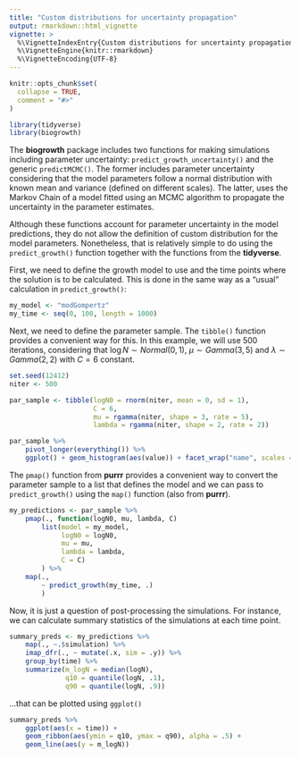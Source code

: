 ---
title: "Custom distributions for uncertainty propagation"
output: rmarkdown::html_vignette
vignette: >
  %\VignetteIndexEntry{Custom distributions for uncertainty propagation}
  %\VignetteEngine{knitr::rmarkdown}
  %\VignetteEncoding{UTF-8}
---

```{r, include = FALSE}
knitr::opts_chunk$set(
  collapse = TRUE,
  comment = "#>"
)
```

```{r setup}
library(tidyverse)
library(biogrowth)
```

The **biogrowth** package includes two functions for making simulations including parameter uncertainty: `predict_growth_uncertainty()` and the generic `predictMCMC()`. The former includes parameter uncertainty considering that the model parameters follow a normal distribution with known mean and variance (defined on different scales). The latter, uses the Markov Chain of a model fitted using an MCMC algorithm to propagate the uncertainty in the parameter estimates. 

Although these functions account for parameter uncertainty in the model predictions, they do not allow the definition of custom distribution for the model parameters. Nonetheless, that is relatively simple to do using the `predict_growth()` function together with the functions from the **tidyverse**.

First, we need to define the growth model to use and the time points where the solution is to be calculated. This is done in the same way as a "usual" calculation in `predict_growth()`:

```{r}
my_model <- "modGompertz" 
my_time <- seq(0, 100, length = 1000) 
```

Next, we need to define the parameter sample. The `tibble()` function provides a convenient way for this. In this example, we will use 500 iterations, considering that $\log N \sim Normal(0,1)$, $\mu \sim Gamma(3,5)$ and $\lambda \sim Gamma(2,2)$ with $C=6$ constant.

```{r}
set.seed(12412)
niter <- 500

par_sample <- tibble(logN0 = rnorm(niter, mean = 0, sd = 1),
                     C = 6,
                     mu = rgamma(niter, shape = 3, rate = 5),
                     lambda = rgamma(niter, shape = 2, rate = 2))

par_sample %>% 
    pivot_longer(everything()) %>%
    ggplot() + geom_histogram(aes(value)) + facet_wrap("name", scales = "free")
```

The `pmap()` function from **purrr** provides a convenient way to convert the parameter sample to a list that defines the model and we can pass to `predict_growth()` using the `map()` function (also from **purrr**).

```{r}
my_predictions <- par_sample %>%
    pmap(., function(logN0, mu, lambda, C) 
        list(model = my_model,
             logN0 = logN0, 
             mu = mu,
             lambda = lambda,
             C = C)
        ) %>%
    map(., 
        ~ predict_growth(my_time, .)
        )

```

Now, it is just a question of post-processing the simulations. For instance, we can calculate summary statistics of the simulations at each time point.

```{r}
summary_preds <- my_predictions %>%
    map(., ~.$simulation) %>%
    imap_dfr(., ~ mutate(.x, sim = .y)) %>%
    group_by(time) %>%
    summarize(m_logN = median(logN), 
              q10 = quantile(logN, .1), 
              q90 = quantile(logN, .9))
```

...that can be plotted using `ggplot()`

```{r}
summary_preds %>%
    ggplot(aes(x = time)) +
    geom_ribbon(aes(ymin = q10, ymax = q90), alpha = .5) +
    geom_line(aes(y = m_logN))
```






